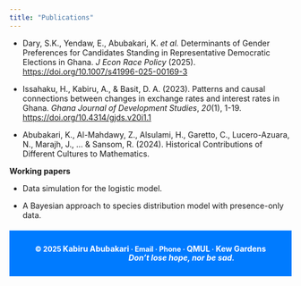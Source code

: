 ```yaml
---
title: "Publications"
---
```


-   Dary, S.K., Yendaw, E., Abubakari, K. *et al.* Determinants of Gender Preferences for Candidates Standing in Representative Democratic Elections in Ghana. *J Econ Race Policy* (2025). <https://doi.org/10.1007/s41996-025-00169-3>

-   Issahaku, H., Kabiru, A., & Basit, D. A. (2023). Patterns and causal connections between changes in exchange rates and interest rates in Ghana. *Ghana Journal of Development Studies*, *20*(1), 1-19. <https://doi.org/10.4314/gjds.v20i1.1>

-   Abubakari, K., Al-Mahdawy, Z., Alsulami, H., Garetto, C., Lucero-Azuara, N., Marajh, J., ... & Sansom, R. (2024). Historical Contributions of Different Cultures to Mathematics.

 **Working papers**

-   Data simulation for the logistic model.

-   A Bayesian approach to species distribution model with presence-only data.


<footer style="background-color: #007BFF; text-align: center; font-size: 0.9em; color: white; padding: 1em 0; margin-top: 1.5em;">
  <p style="font-size: 1em; font-weight: bold;">
    © 2025 <span style="font-size: 1.1em;">Kabiru Abubakari</span> · 
    <a href="mailto:k.abubakari@qmul.ac.uk" style="color: white; text-decoration: none;">Email</a> · 
    <a href="tel:+447440360584" style="color: white; text-decoration: none;">Phone</a> ·
    <a href="https://www.qmul.ac.uk/" target="_blank" style="color: white; font-size: 1.1em; text-decoration: none;">QMUL</a> · 
    <a href="https://www.kew.org/" target="_blank" style="color: white; font-size: 1.1em; text-decoration: none;">Kew Gardens</a>
    <span style="margin-left: 8em; text-align: right; font-style: italic; font-size: 1.1em;">
      Don't lose hope, nor be sad.
    </span>
  </p>
</footer>
